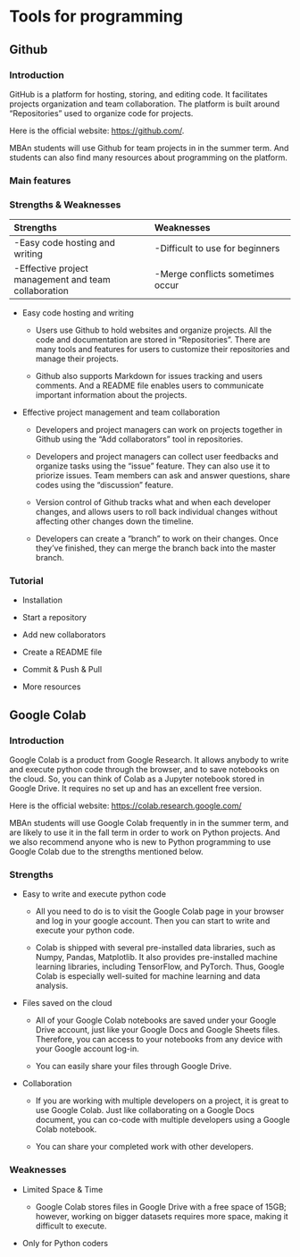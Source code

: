# Tools for programming

## Github

### Introduction

GitHub is a platform for hosting, storing, and editing code. It facilitates projects organization and team collaboration. The platform is built around "Repositories" used to organize code for projects. 

Here is the official website: [https://github.com/](https://github.com/).

MBAn students will use Github for team projects in <MBAn501 Team and software management> in the summer term. And students can also find many resources about programming on the platform. 

### Main features



### Strengths & Weaknesses
  
| Strengths | Weaknesses |
| :--- | :--- |
| -Easy code hosting and writing | -Difficult to use for beginners |
| -Effective project management and team collaboration | -Merge conflicts sometimes occur |
  
- Easy code hosting and writing
  
  + Users use Github to hold websites and organize projects. All the code and documentation are stored in "Repositories". There are many tools and features for users to customize their repositories and manage their projects. 

  + Github also supports Markdown for issues tracking and users comments. And a README file enables users to communicate important information about the projects. 

- Effective project management and team collaboration
  
  + Developers and project managers can work on projects together in Github using the "Add collaborators" tool in repositories. 
  
  + Developers and project managers can collect user feedbacks and organize tasks using the "issue" feature. They can also use it to priorize issues. Team members can ask and answer questions, share codes using the "discussion" feature. 
  
  + Version control of Github tracks what and when each developer changes, and allows users to roll back individual changes without affecting other changes down the timeline. 
  
  + Developers can create a “branch” to work on their changes. Once they've finished, they can merge the branch back into the master branch. 
  

### Tutorial
  
- Installation

- Start a repository 

- Add new collaborators
  
- Create a README file

- Commit & Push & Pull

- More resources


## Google Colab

### Introduction
  
Google Colab is a product from Google Research. It allows anybody to write and execute python code through the browser, and to save notebooks on the cloud. So, you can think of Colab as a Jupyter notebook stored in Google Drive. It requires no set up and has an excellent free version. 

Here is the official website: [https://colab.research.google.com/](https://colab.research.google.com/)

MBAn students will use Google Colab frequently in <MBAn550 Intro To Data Programming> in the summer term, and are likely to use it in the fall term in order to work on Python projects. And we also recommend anyone who is new to Python programming to use Google Colab due to the strengths mentioned below. 

### Strengths
  
- Easy to write and execute python code
  
  + All you need to do is to visit the Google Colab page in your browser and log in your google account. Then you can start to write and execute your python code. 
  
  + Colab is shipped with several pre-installed data libraries, such as Numpy, Pandas, Matplotlib. It also provides pre-installed machine learning libraries, including TensorFlow, and PyTorch. Thus, Google Colab is especially well-suited for machine learning and data analysis. 

- Files saved on the cloud
  
  + All of your Google Colab notebooks are saved under your Google Drive account, just like your Google Docs and Google Sheets files. Therefore, you can access to your notebooks from any device with your Google account log-in.
  
  + You can easily share your files through Google Drive. 

- Collaboration
  
  + If you are working with multiple developers on a project, it is great to use Google Colab. Just like collaborating on a Google Docs document, you can co-code with multiple developers using a Google Colab notebook.
  
  + You can share your completed work with other developers.

### Weaknesses
  
- Limited Space & Time
  
  + Google Colab stores files in Google Drive with a free space of 15GB; however, working on bigger datasets requires more space, making it difficult to execute.

- Only for Python coders
